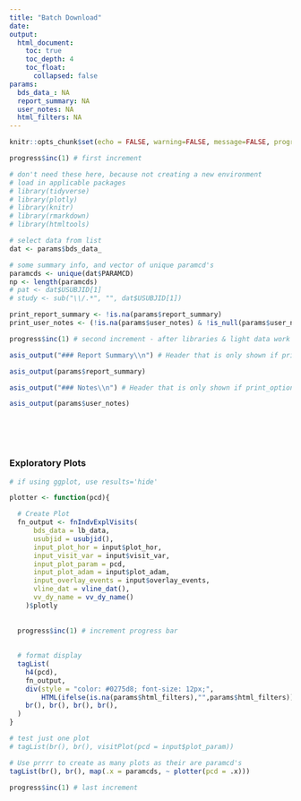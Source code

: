 ```yaml
---
title: "Batch Download"
date:
output:
  html_document:
    toc: true
    toc_depth: 4
    toc_float:
      collapsed: false
params:
  bds_data_: NA
  report_summary: NA
  user_notes: NA
  html_filters: NA
---
```


```r
knitr::opts_chunk$set(echo = FALSE, warning=FALSE, message=FALSE, progress = TRUE)

progress$inc(1) # first increment

# don't need these here, because not creating a new environment
# load in applicable packages
# library(tidyverse)
# library(plotly)
# library(knitr)
# library(rmarkdown)
# library(htmltools)

# select data from list
dat <- params$bds_data_

# some summary info, and vector of unique paramcd's
paramcds <- unique(dat$PARAMCD)
np <- length(paramcds)
# pat <- dat$USUBJID[1]
# study <- sub("\\/.*", "", dat$USUBJID[1])

print_report_summary <- !is.na(params$report_summary)
print_user_notes <- (!is.na(params$user_notes) & !is_null(params$user_notes) & params$user_notes != "")

progress$inc(1) # second increment - after libraries & light data work
```

```r
asis_output("### Report Summary\\n") # Header that is only shown if print_option == TRUE
```
```r
asis_output(params$report_summary) 
```


```r
asis_output("### Notes\\n") # Header that is only shown if print_option == TRUE
```
```r
asis_output(params$user_notes) 
```




<br>
<br>
<br>

### Exploratory Plots

```r
# if using ggplot, use results='hide'

plotter <- function(pcd){

  # Create Plot
  fn_output <- fnIndvExplVisits(
      bds_data = lb_data,
      usubjid = usubjid(),
      input_plot_hor = input$plot_hor,
      input_visit_var = input$visit_var,
      input_plot_param = pcd,
      input_plot_adam = input$plot_adam,
      input_overlay_events = input$overlay_events,
      vline_dat = vline_dat(),
      vv_dy_name = vv_dy_name()
    )$plotly
  
  
  progress$inc(1) # increment progress bar
  
  
  # format display
  tagList(
    h4(pcd),
    fn_output,
    div(style = "color: #0275d8; font-size: 12px;",
        HTML(ifelse(is.na(params$html_filters),"",params$html_filters))),
    br(), br(), br(), br(),
  )
}

# test just one plot
# tagList(br(), br(), visitPlot(pcd = input$plot_param))

# Use prrrr to create as many plots as their are paramcd's
tagList(br(), br(), map(.x = paramcds, ~ plotter(pcd = .x)))

progress$inc(1) # last increment

```


